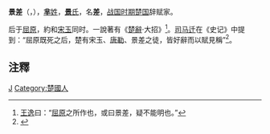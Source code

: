 '''景差'''（{{標音|拼音=jǐng cuō|注音=ㄐㄧㄥˇ ㄘㄨㄛ|同音字=景搓}}，{{bd|前290年||前223年||catIdx=J景}}），[[芈姓|'''芈'''姓]]，[[景氏|'''景'''氏]]，名'''差'''，[[战国时期|战国时期]][[楚国|楚国]]辞赋家。

后于[[屈原|屈原]]，約和[[宋玉|宋玉]]同时。一說著有《[[楚辭|楚辭]]·大招》<ref>[[王逸|王逸]]曰：“[[屈原|屈原]]之所作也，或曰景差，疑不能明也。”</ref>。[[司马迁|司马迁]]在《史记》中提到：“屈原既死之后，楚有宋玉、[[唐勒|唐勒]]、景差之徒，皆好辭而以賦見稱”<ref>{{Wikisource history|史記|084|屈原列傳}}</ref>。

==注釋==
<references/>

[[Category:春秋戰國作家|J]]
[[Category:楚國人|Category:楚國人]]